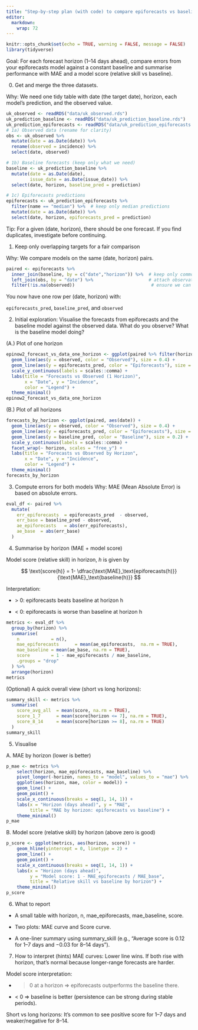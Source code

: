 ```yaml
---
title: "Step-by-step plan (with code) to compare epiforecasts vs baseline against observed"
editor: 
  markdown: 
    wrap: 72
---
```


```r
knitr::opts_chunk$set(echo = TRUE, warning = FALSE, message = FALSE)
library(tidyverse)
```

Goal: For each forecast horizon (1–14 days ahead), compare errors from your epiforecasts model against a constant baseline and summarise performance with MAE and a model score (relative skill vs baseline).

0)  Get and merge the three datasets.

Why: We need one tidy table with date (the target date), horizon, each model’s prediction, and the observed value.

```r
uk_observed <- readRDS("data/uk_observed.rds")
uk_prediction_baseline <- readRDS("data/uk_prediction_baseline.rds")
uk_prediction_epiforecasts <- readRDS("data/uk_prediction_epiforecasts.rds")
# 1a) Observed data (rename for clarity)
obs <- uk_observed %>%
  mutate(date = as.Date(date)) %>%
  rename(observed = incidence) %>%
  select(date, observed)

# 1b) Baseline forecasts (keep only what we need)
baseline <- uk_prediction_baseline %>%
  mutate(date = as.Date(date),
         issue_date = as.Date(issue_date)) %>%
  select(date, horizon, baseline_pred = prediction)

# 1c) Epiforecasts predictions
epiforecasts <- uk_prediction_epiforecasts %>%
  filter(name == "median") %>%  # keep only median predictions
  mutate(date = as.Date(date)) %>%
  select(date, horizon, epiforecasts_pred = prediction)
```

Tip: For a given (date, horizon), there should be one forecast. If you find duplicates, investigate before continuing.

1)  Keep only overlapping targets for a fair comparison

Why: We compare models on the same (date, horizon) pairs.

```r
paired <- epiforecasts %>%
  inner_join(baseline, by = c("date","horizon")) %>%  # keep only common targets
  left_join(obs, by = "date") %>%                     # attach observations
  filter(!is.na(observed))                             # ensure we can evaluate
```

You now have one row per (date, horizon) with:

`epiforecasts_pred`, `baseline_pred`, and `observed`

2)  Initial exploration: Visualise the forecasts from epiforecasts and the baseline model against the observed data. What do you observe? What is the baseline model doing? 

(A.) Plot of one horizon

```r
epinow2_forecast_vs_data_one_horizon <- ggplot(paired %>% filter(horizon == 5), aes(date)) +
  geom_line(aes(y = observed, color = "Observed"), size = 0.4) +
  geom_line(aes(y = epiforecasts_pred, color = "Epiforecasts"), size = 0.4) +
  scale_y_continuous(labels = scales::comma) +
  labs(title = "Forecasts vs Observed (1 Horizon)",
       x = "Date", y = "Incidence",
       color = "Legend") +
  theme_minimal()
epinow2_forecast_vs_data_one_horizon
```

(B.) Plot of all horizons
```r
forecasts_by_horizon <- ggplot(paired, aes(date)) +
  geom_line(aes(y = observed, color = "Observed"), size = 0.4) +
  geom_line(aes(y = epiforecasts_pred, color = "Epiforecasts"), size = 0.2) +
  geom_line(aes(y = baseline_pred, color = "Baseline"), size = 0.2) +
  scale_y_continuous(labels = scales::comma) +
  facet_wrap(~ horizon, scales = "free_y") +
  labs(title = "Forecasts vs Observed by Horizon",
       x = "Date", y = "Incidence",
       color = "Legend") +
  theme_minimal()
forecasts_by_horizon
```

3)  Compute errors for both models Why: MAE (Mean Absolute Error) is based on absolute errors.

```r
eval_df <- paired %>%
  mutate(
    err_epiforecasts  = epiforecasts_pred  - observed,
    err_base = baseline_pred - observed,
    ae_epiforecasts   = abs(err_epiforecasts),
    ae_base  = abs(err_base)
  )
```

4)  Summarise by horizon (MAE + model score)

Model score (relative skill) in horizon, $h$ is given by

$$
\text{score(h)} = 1- \dfrac{\text{MAE}_\text{epiforecasts(h)}}{\text{MAE}_\text{baseline(h)}}
$$

Interpretation:

- \> 0: epiforecasts beats baseline at horizon h

- < 0: epiforecasts is worse than baseline at horizon h

```r
metrics <- eval_df %>%
  group_by(horizon) %>%
  summarise(
    n            = n(),
    mae_epiforecasts      = mean(ae_epiforecasts,  na.rm = TRUE),
    mae_baseline = mean(ae_base, na.rm = TRUE),
    score        = 1 - mae_epiforecasts / mae_baseline,
    .groups = "drop"
  ) %>%
  arrange(horizon)
metrics
```

(Optional) A quick overall view (short vs long horizons):

```r
summary_skill <- metrics %>%
  summarise(
    score_avg_all  = mean(score, na.rm = TRUE),
    score_1_7      = mean(score[horizon <= 7], na.rm = TRUE),
    score_8_14     = mean(score[horizon >= 8], na.rm = TRUE)
  )
summary_skill
```

5)  Visualise 

A. MAE by horizon (lower is better)

```r
p_mae <- metrics %>%
    select(horizon, mae_epiforecasts, mae_baseline) %>%
    pivot_longer(-horizon, names_to = "model", values_to = "mae") %>%
    ggplot(aes(horizon, mae, color = model)) +
    geom_line() +
    geom_point() +
    scale_x_continuous(breaks = seq(1, 14, 1)) +
    labs(x = "Horizon (days ahead)", y = "MAE",
         title = "MAE by horizon: epiforecasts vs baseline") +
    theme_minimal()
p_mae
```

B. Model score (relative skill) by horizon (above zero is good)

```r
p_score <- ggplot(metrics, aes(horizon, score)) +
    geom_hline(yintercept = 0, linetype = 2) +
    geom_line() +
    geom_point() +
    scale_x_continuous(breaks = seq(1, 14, 1)) +
    labs(x = "Horizon (days ahead)",
         y = "Model score: 1 - MAE_epiforecasts / MAE_base",
         title = "Relative skill vs baseline by horizon") +
    theme_minimal()
p_score
```

6)  What to report

- A small table with horizon, n, mae_epiforecasts, mae_baseline, score.

- Two plots: MAE curve and Score curve.

- A one-liner summary using summary_skill (e.g., “Average score is 0.12
for 1–7 days and −0.03 for 8–14 days”).

7)  How to interpret (hints) MAE curves: Lower line wins. If both rise with horizon, that’s normal because longer-range forecasts are harder.

Model score interpretation:

- > 0 at a horizon ⇒ epiforecasts outperforms the baseline there.

- < 0 ⇒ baseline is better (persistence can be strong during stable periods).

Short vs long horizons: It’s common to see positive score for 1–7 days
and weaker/negative for 8–14.
